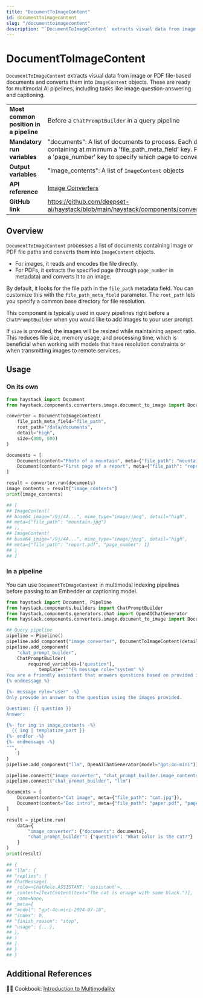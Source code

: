 ```yaml
---
title: "DocumentToImageContent"
id: documenttoimagecontent
slug: "/documenttoimagecontent"
description: "`DocumentToImageContent` extracts visual data from image or PDF file-based documents and converts them into `ImageContent` objects. These are ready for multimodal AI pipelines, including tasks like image question-answering and captioning."
---
```


# DocumentToImageContent

`DocumentToImageContent` extracts visual data from image or PDF file-based documents and converts them into `ImageContent` objects. These are ready for multimodal AI pipelines, including tasks like image question-answering and captioning.

|  |  |
| --- | --- |
| **Most common position in a pipeline** | Before a `ChatPromptBuilder` in a query pipeline                                                                                                                                                                             |
| **Mandatory run variables**            | "documents": A list of documents to process. Each document should have metadata containing at minimum a 'file_path_meta_field' key. PDF documents additionally require a 'page_number' key to specify which page to convert. |
| **Output variables**                   | "image_contents": A list of `ImageContent` objects                                                                                                                                                                           |
| **API reference**                      | [Image Converters](/reference/image-converters-api)                                                                                                                                                                                 |
| **GitHub link**                        | https://github.com/deepset-ai/haystack/blob/main/haystack/components/converters/image/document_to_image.py                                                                                                                 |

## Overview

`DocumentToImageContent` processes a list of documents containing image or PDF file paths and converts them into `ImageContent` objects.

- For images, it reads and encodes the file directly.
- For PDFs, it extracts the specified page (through `page_number` in metadata) and converts it to an image.

By default, it looks for the file path in the `file_path` metadata field. You can customize this with the `file_path_meta_field` parameter. The `root_path` lets you specify a common base directory for file resolution.

This component is typically used in query pipelines right before a `ChatPromptBuilder` when you would like to add Images to your user prompt. 

If `size` is provided, the images will be resized while maintaining aspect ratio. This reduces file size, memory usage, and processing time, which is beneficial when working with models that have resolution constraints or when transmitting images to remote services.

## Usage

### On its own

```python
from haystack import Document
from haystack.components.converters.image.document_to_image import DocumentToImageContent

converter = DocumentToImageContent(
    file_path_meta_field="file_path",
    root_path="/data/documents",
    detail="high",
    size=(800, 600)
)

documents = [
    Document(content="Photo of a mountain", meta={"file_path": "mountain.jpg"}),
    Document(content="First page of a report", meta={"file_path": "report.pdf", "page_number": 1})
]

result = converter.run(documents)
image_contents = result["image_contents"]
print(image_contents)

## [
## ImageContent(
## base64_image="/9j/4A...", mime_type="image/jpeg", detail="high",
## meta={"file_path": "mountain.jpg"}
## ),
## ImageContent(
## base64_image="/9j/4A...", mime_type="image/jpeg", detail="high",
## meta={"file_path": "report.pdf", "page_number": 1}
## )
## ]
```

### In a pipeline

You can use `DocumentToImageContent` in multimodal indexing pipelines before passing to an Embedder or captioning model.

```python
from haystack import Document, Pipeline
from haystack.components.builders import ChatPromptBuilder
from haystack.components.generators.chat import OpenAIChatGenerator
from haystack.components.converters.image.document_to_image import DocumentToImageContent

## Query pipeline
pipeline = Pipeline()
pipeline.add_component("image_converter", DocumentToImageContent(detail="auto"))
pipeline.add_component(
    "chat_prompt_builder",
    ChatPromptBuilder(
        required_variables=["question"],
		    template="""{% message role="system" %}
You are a friendly assistant that answers questions based on provided images.
{% endmessage %}

{%- message role="user" -%}
Only provide an answer to the question using the images provided.

Question: {{ question }}
Answer:

{%- for img in image_contents -%}
  {{ img | templatize_part }}
{%- endfor -%}
{%- endmessage -%}
""",
    )
)
pipeline.add_component("llm", OpenAIChatGenerator(model="gpt-4o-mini"))

pipeline.connect("image_converter", "chat_prompt_builder.image_contents")
pipeline.connect("chat_prompt_builder", "llm")

documents = [
    Document(content="Cat image", meta={"file_path": "cat.jpg"}),
    Document(content="Doc intro", meta={"file_path": "paper.pdf", "page_number": 1}),
]

result = pipeline.run(
    data={
        "image_converter": {"documents": documents},
        "chat_prompt_builder": {"question": "What color is the cat?"}
    }
)
print(result)

## {
## "llm": {
## "replies": [
## ChatMessage(
## _role=<ChatRole.ASSISTANT: 'assistant'>,
## _content=[TextContent(text="The cat is orange with some black.")],
## _name=None,
## _meta={
## "model": "gpt-4o-mini-2024-07-18",
## "index": 0,
## "finish_reason": "stop",
## "usage": {...},
## },
## )
## ]
## }
## }
```

## Additional References

🧑‍🍳 Cookbook: [Introduction to Multimodality](https://haystack.deepset.ai/cookbook/multimodal_intro)